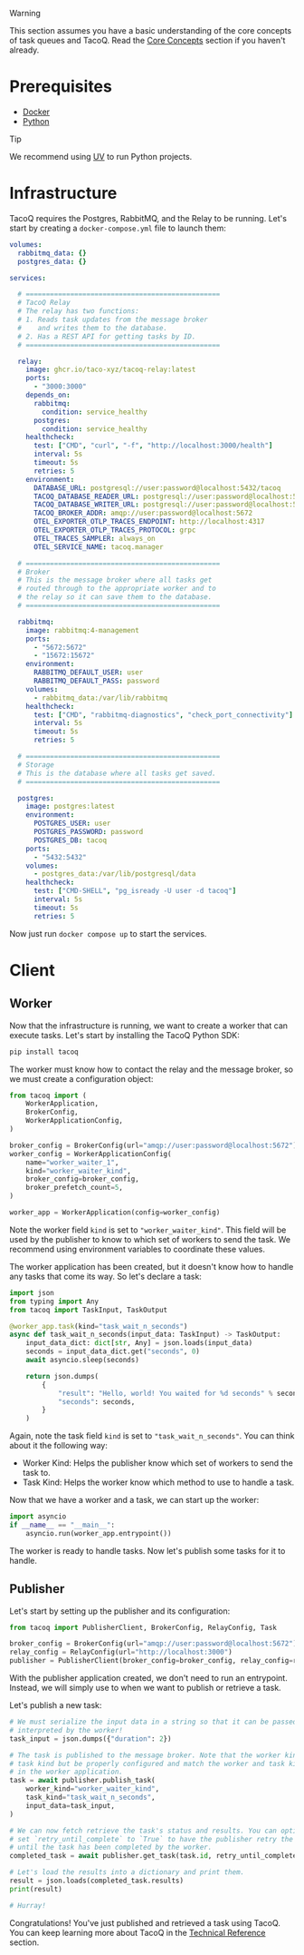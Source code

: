 
> [!WARNING]
> This section assumes you have a basic understanding of the core concepts of
> task queues and TacoQ. Read the [Core Concepts](/quickstart/core-concepts)
> section if you haven't already.

# Prerequisites

- [Docker](https://docs.docker.com/get-docker/)
- [Python](https://www.python.org/downloads/)

> [!TIP]
> We recommend using [UV](https://docs.astral.sh/uv/getting-started/installation/)
> to run Python projects.

# Infrastructure

TacoQ requires the Postgres, RabbitMQ, and the Relay to be running. Let's start
by creating a `docker-compose.yml` file to launch them:

```yml
volumes:
  rabbitmq_data: {}
  postgres_data: {}

services:

  # ================================================
  # TacoQ Relay
  # The relay has two functions:
  # 1. Reads task updates from the message broker
  #    and writes them to the database.
  # 2. Has a REST API for getting tasks by ID.
  # ================================================

  relay:
    image: ghcr.io/taco-xyz/tacoq-relay:latest
    ports:
      - "3000:3000"
    depends_on:
      rabbitmq:
        condition: service_healthy
      postgres:
        condition: service_healthy
    healthcheck:
      test: ["CMD", "curl", "-f", "http://localhost:3000/health"]
      interval: 5s
      timeout: 5s
      retries: 5
    environment:
      DATABASE_URL: postgresql://user:password@localhost:5432/tacoq
      TACOQ_DATABASE_READER_URL: postgresql://user:password@localhost:5432/tacoq
      TACOQ_DATABASE_WRITER_URL: postgresql://user:password@localhost:5432/tacoq
      TACOQ_BROKER_ADDR: amqp://user:password@localhost:5672
      OTEL_EXPORTER_OTLP_TRACES_ENDPOINT: http://localhost:4317
      OTEL_EXPORTER_OTLP_TRACES_PROTOCOL: grpc
      OTEL_TRACES_SAMPLER: always_on
      OTEL_SERVICE_NAME: tacoq.manager

  # ================================================
  # Broker
  # This is the message broker where all tasks get
  # routed through to the appropriate worker and to
  # the relay so it can save them to the database.
  # ================================================

  rabbitmq:
    image: rabbitmq:4-management
    ports:
      - "5672:5672"
      - "15672:15672"
    environment:
      RABBITMQ_DEFAULT_USER: user
      RABBITMQ_DEFAULT_PASS: password
    volumes:
      - rabbitmq_data:/var/lib/rabbitmq
    healthcheck:
      test: ["CMD", "rabbitmq-diagnostics", "check_port_connectivity"]
      interval: 5s
      timeout: 5s
      retries: 5

  # ================================================
  # Storage
  # This is the database where all tasks get saved.
  # ================================================

  postgres:
    image: postgres:latest
    environment:
      POSTGRES_USER: user
      POSTGRES_PASSWORD: password
      POSTGRES_DB: tacoq
    ports:
      - "5432:5432"
    volumes:
      - postgres_data:/var/lib/postgresql/data
    healthcheck:
      test: ["CMD-SHELL", "pg_isready -U user -d tacoq"]
      interval: 5s
      timeout: 5s
      retries: 5

```

Now just run `docker compose up` to start the services.

# Client

## Worker

Now that the infrastructure is running, we want to create a worker that can
execute tasks. Let's start by installing the TacoQ Python SDK:

```bash
pip install tacoq
```

The worker must know how to contact the relay and the message broker, so we must
create a configuration object:

```python
from tacoq import (
    WorkerApplication,
    BrokerConfig,
    WorkerApplicationConfig,
)

broker_config = BrokerConfig(url="amqp://user:password@localhost:5672")
worker_config = WorkerApplicationConfig(
    name="worker_waiter_1",
    kind="worker_waiter_kind",
    broker_config=broker_config,
    broker_prefetch_count=5,
)

worker_app = WorkerApplication(config=worker_config)
```

Note the worker field `kind` is set to `"worker_waiter_kind"`. This field will be
used by the publisher to know to which set of workers to send the task. We recommend
using environment variables to coordinate these values.

The worker application has been created, but it doesn't know how to handle any
tasks that come its way. So let's declare a task:

```python
import json
from typing import Any
from tacoq import TaskInput, TaskOutput

@worker_app.task(kind="task_wait_n_seconds")
async def task_wait_n_seconds(input_data: TaskInput) -> TaskOutput:
    input_data_dict: dict[str, Any] = json.loads(input_data)
    seconds = input_data_dict.get("seconds", 0)
    await asyncio.sleep(seconds)

    return json.dumps(
        {
            "result": "Hello, world! You waited for %d seconds" % seconds,
            "seconds": seconds,
        }
    )
```

Again, note the task field `kind` is set to `"task_wait_n_seconds"`. You can think about it
the following way:
- Worker Kind: Helps the publisher know which set of workers to send the task to.
- Task Kind: Helps the worker know which method to use to handle a task.

Now that we have a worker and a task, we can start up the worker:

```python
import asyncio
if __name__ == "__main__":
    asyncio.run(worker_app.entrypoint())
```

The worker is ready to handle tasks. Now let's publish some tasks for it to handle.

## Publisher

Let's start by setting up the publisher and its configuration:

```python
from tacoq import PublisherClient, BrokerConfig, RelayConfig, Task

broker_config = BrokerConfig(url="amqp://user:password@localhost:5672")
relay_config = RelayConfig(url="http://localhost:3000")
publisher = PublisherClient(broker_config=broker_config, relay_config=relay_config)
```

With the publisher application created, we don't need to run an entrypoint.
Instead, we will simply use to when we want to publish or retrieve a task.

Let's publish a new task:

```python
# We must serialize the input data in a string so that it can be passed and 
# interpreted by the worker!
task_input = json.dumps({"duration": 2}) 

# The task is published to the message broker. Note that the worker kind and
# task kind but be properly configured and match the worker and task kinds
# in the worker application.
task = await publisher.publish_task(
    worker_kind="worker_waiter_kind",
    task_kind="task_wait_n_seconds",
    input_data=task_input,
)

# We can now fetch retrieve the task's status and results. You can optionally
# set `retry_until_complete` to `True` to have the publisher retry the request
# until the task has been completed by the worker.
completed_task = await publisher.get_task(task.id, retry_until_complete=True)

# Let's load the results into a dictionary and print them.
result = json.loads(completed_task.results)
print(result)

# Hurray!
```

Congratulations! You've just published and retrieved a task using TacoQ. You
can keep learning more about TacoQ in the [Technical Reference](/technical-reference)
section.
